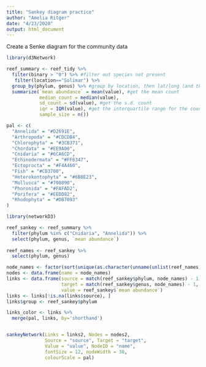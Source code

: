 ```yaml
---
title: "Sankey diagram practice"
author: "Amelia Ritger"
date: "4/23/2020"
output: html_document
---
```


Create a Senke diagram for the community data
```r
library(d3Network)

reef_summary <- reef_tidy %>%
  filter(binary > "0") %>% #filter out species not present
   filter(location=="Solimar") %>% 
  group_by(phylum, genus) %>% #group by location, then lat/long (and then orientation for vert/horizontal comparisons)
  summarize(`mean abundance` = mean(value), #get the mean count
            median_count = median(value),
            sd_count = sd(value), #get the s.d. count
            iqr = IQR(value), #get the interquartile range for the count
            sample_size = n())

pal <- c(
  "Annelida" = "#D2691E",
  "Arthropoda" = "#CDCDB4", 
  "Chlorophyta" = "#3CB371", 
  "Chordata" = "#EE9A00",
  "Cnidaria" = "#6CA6CD", 
  "Echinodermata" = "#FF6347", 
  "Ectoprocta" = "#F4A460", 
  "Fish" = "#CD3700", 
  "Heterokontophyta" = "#6B8E23", 
  "Mollusca" = "#708090", 
  "Phoronida" = "#FAFAD2",
  "Porifera" = "#EEDD82", 
  "Rhodophyta" = "#DB7093"
)

library(networkD3)

reef_sankey <- reef_summary %>% 
  filter(phylum %in% c("Cnidaria", "Annelida")) %>% 
  select(phylum, genus, `mean abundance`)
  
reef_names <- reef_sankey %>% 
  select(phylum, genus)

node_names <- factor(sort(unique(as.character(unname(unlist(reef_names))))))
nodes <- data.frame(name = node_names)
links <- data.frame(source = match(reef_sankey$phylum, node_names) - 1, 
                    target = match(reef_sankey$genus, node_names) - 1,
                    value = reef_sankey$`mean abundance`)
links <- links[!is.na(links$source), ]
links$group <- reef_sankey$phylum

links_color <- links %>% 
  merge(pal, links, by='shorthand')


sankeyNetwork(Links = links2, Nodes = nodes2,
              Source = "source", Target = "target",
              Value = "value", NodeID = "name",
              fontSize = 12, nodeWidth = 30,
              colourScale = pal)
```
